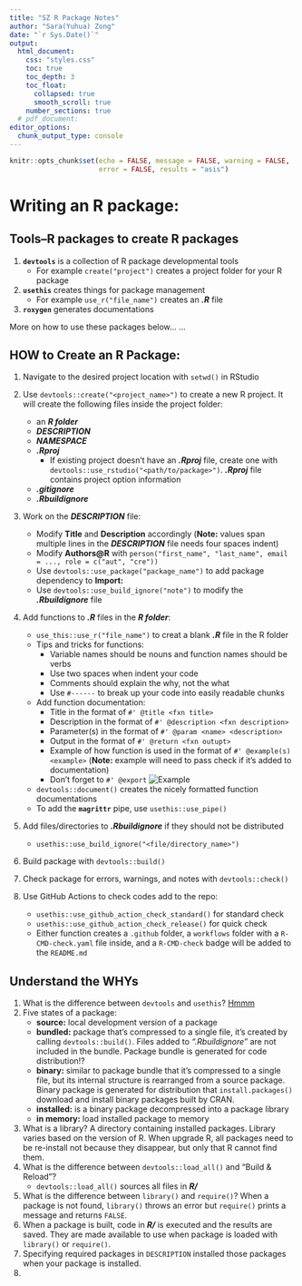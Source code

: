```yaml
---
title: "SZ R Package Notes"
author: "Sara(Yuhua) Zong"
date: "`r Sys.Date()`"
output: 
  html_document:
    css: "styles.css"
    toc: true
    toc_depth: 3
    toc_float:
      collapsed: true
      smooth_scroll: true
    number_sections: true
  # pdf_document:
editor_options:
  chunk_output_type: console
---
```


```r
knitr::opts_chunk$set(echo = FALSE, message = FALSE, warning = FALSE,
                      error = FALSE, results = "asis")
```
# Writing an R package:
## Tools--R packages to create R packages
1. **`devtools`** is a collection of R package developmental tools
    - For example `create("project")` creates a project folder for your R package
2. **`usethis`** creates things for package management
    - For example `use_r("file_name")` creates an ***.R*** file
3. **`roxygen`** generates documentations

More on how to use these packages below... ...

## HOW to Create an R Package:
1. Navigate to the desired project location with `setwd()` in RStudio
2. Use `devtools::create("<project_name>")` to create a new R project. It will create 
the following files inside the project folder:
    - an ***R folder***
    - ***DESCRIPTION***
    - ***NAMESPACE***
    - ***<project_name>.Rproj***
      - If existing project doesn't have an ***.Rproj*** file, create one with `devtools::use_rstudio("<path/to/package>")`.
     ***.Rproj*** file contains project option information
    - ***.gitignore***
    - ***.Rbuildignore***
3. Work on the ***DESCRIPTION*** file:
    - Modify **Title** and **Description** accordingly (**Note:** values span multiple 
  lines in the ***DESCRIPTION*** file needs four spaces indent)
    - Modify **Authors@R** with `person("first_name", "last_name", email = ..., role = c("aut", "cre"))`
    - Use `devtools::use_package("package_name")` to add package dependency to **Import:** 
    - Use `devtools::use_build_ignore("note")` to modify the ***.Rbuildignore*** file
4. Add functions to ***.R*** files in the ***R folder***:
    - `use_this::use_r("file_name")` to creat a blank ***.R*** file in the R folder
    - Tips and tricks for functions:
      - Variable names should be nouns and function names should be verbs
      - Use two spaces when indent your code
      - Comments should explain the why, not the what
      - Use `#------` to break up your code into easily readable chunks
    - Add function documentation:
      - Title in the format of `#' @title <fxn title>`
      - Description in the format of `#' @description <fxn description>`
      - Parameter(s) in the format of `#' @param <name> <description>`
      - Output in the format of `#' @return <fxn outupt>`
      - Example of how function is used in the format of `#' @example(s) <example>`
      (**Note:** example will need to pass check if it's added to documentation)
      - Don't forget to `#' @export`
      ![Example](/Users/sarazzzz/Desktop/R/rdev/szrtools/imgs/fun_doc_example.png)
    - `devtools::document()` creates the nicely formatted function documentations
    - To add the **`magrittr`** pipe, use `usethis::use_pipe()`
5. Add files/directories to ***.Rbuildignore*** if they should not be distributed
    - `usethis::use_build_ignore("<file/directory_name>")`
6. Build package with `devtools::build()`
7. Check package for errors, warnings, and notes with `devtools::check()`


7. Use GitHub Actions to check codes add to the repo:
    - `usethis::use_github_action_check_standard()` for standard check
    - `usethis::use_github_action_check_release()` for quick check
    - Either function creates a `.github` folder, a `workflows` folder with a 
  `R-CMD-check.yaml` file inside, and a `R-CMD-check` badge will be added to the
  `README.md`

## Understand the WHYs
1. What is the difference between `devtools` and `usethis`? [Hmmm](https://github.com/r-lib/devtools/issues/1985)
2. Five states of a package:
    - **source:** local development version of a package 
    - **bundled:** package that's compressed to a single file, it's created by calling 
  `devtools::build()`. Files added to *".Rbuildignore"* are not included in the bundle.
   Package bundle is generated for code distribution!?
    - **binary:** similar to package bundle that it's compressed to a single file,
   but its internal structure is rearranged from a source package. Binary package 
   is generated for distribution that `install.packages()` download and install 
   binary packages built by CRAN.
    - **installed:** is a binary package decompressed into a package library
    - **in memory:** load installed package to memory
3. What is a library? A directory containing installed packages. Library varies based 
on the version of R. When upgrade R, all packages need to be re-install not because 
they disappear, but only that R cannot find them.
4. What is the difference between `devtools::load_all()` and "Build & Reload"?
    - `devtools::load_all()` sources all files in ***R/***
5. What is the difference between `library()` and `require()`? When a package is 
not found, `library()` throws an error but `require()` prints a message and returns
`FALSE`.
6. When a package is built, code in ***R/*** is executed and the results are saved. 
They are made available to use when package is loaded with `library()` or `require()`.
7. Specifying required packages in `DESCRIPTION` installed those packages when your 
package is installed.
8. 
